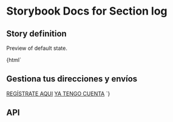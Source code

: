 

# Storybook Docs for Section log

<Meta title="CDK/section-log" />

## Story definition

Preview of default state.

<Preview withToolbar>
	<Story name="Example">
		{html`
			<correos-cdk-section-log>
				<h2 slot="inf">Gestiona tus direcciones y envíos</h2>
				<a slot="signup" href="">REGÍSTRATE AQUI</a>
				<a slot="login" href="">YA TENGO CUENTA</a>
			</correos-cdk-section-log>
		`}
	</Story>
</Preview>

## API

<Props of="correos-cdk-section-log" />
